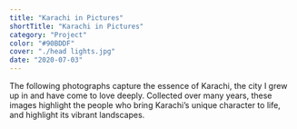 ```yaml
---
title: "Karachi in Pictures"
shortTitle: "Karachi in Pictures"
category: "Project"
color: "#90BDDF"
cover: "./head lights.jpg"
date: "2020-07-03"
---
```


The following photographs capture the essence of Karachi, the city I grew up in and have come to love deeply. Collected over many years, these images highlight the people who bring Karachi’s unique character to life, and highlight its vibrant landscapes.
